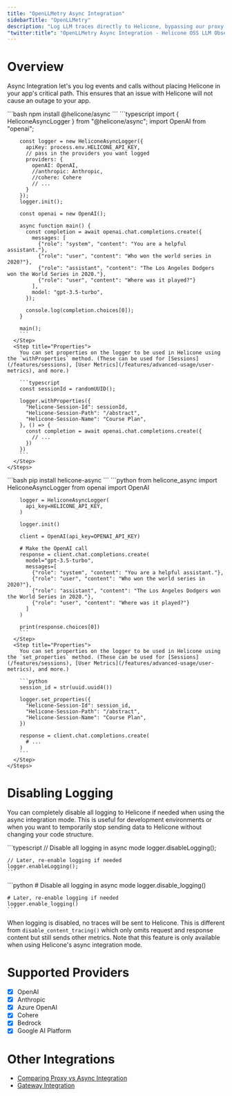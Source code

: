 ```yaml
---
title: "OpenLLMetry Async Integration"
sidebarTitle: "OpenLLMetry"
description: "Log LLM traces directly to Helicone, bypassing our proxy, with OpenLLMetry. Supports OpenAI, Anthropic, Azure OpenAI, Cohere, Bedrock, Google AI Platform, and more."
"twitter:title": "OpenLLMetry Async Integration - Helicone OSS LLM Observability"
---
```


# Overview

Async Integration let's you log events and calls without placing Helicone in your app's critical
path. This ensures that an issue with Helicone will not cause an outage to your app.

<Tabs>
  <Tab title="Node.js">
    <Steps>
      <Step title="Install Helicone Async">
        ```bash
        npm install @helicone/async
        ```
      </Step>
      <Step title="Initialize Logger">
        ```typescript
        import { HeliconeAsyncLogger } from "@helicone/async";
        import OpenAI from "openai";

        const logger = new HeliconeAsyncLogger({
          apiKey: process.env.HELICONE_API_KEY,
          // pass in the providers you want logged
          providers: {
            openAI: OpenAI,
            //anthropic: Anthropic,
            //cohere: Cohere
            // ...
          }
        });
        logger.init();

        const openai = new OpenAI();

        async function main() {
          const completion = await openai.chat.completions.create({
            messages: [
              {"role": "system", "content": "You are a helpful assistant."},
              {"role": "user", "content": "Who won the world series in 2020?"},
              {"role": "assistant", "content": "The Los Angeles Dodgers won the World Series in 2020."},
              {"role": "user", "content": "Where was it played?"}
            ],
            model: "gpt-3.5-turbo",
          });

          console.log(completion.choices[0]);
        }

        main();
        ```
      </Step>
      <Step title="Properties">
        You can set properties on the logger to be used in Helicone using the `withProperties` method. (These can be used for [Sessions](/features/sessions), [User Metrics](/features/advanced-usage/user-metrics), and more.)

        ```typescript
        const sessionId = randomUUID();

        logger.withProperties({
          "Helicone-Session-Id": sessionId,
          "Helicone-Session-Path": "/abstract",
          "Helicone-Session-Name": "Course Plan",
        }, () => {
          const completion = await openai.chat.completions.create({
            // ...
          })
        })
        ```
      </Step>
    </Steps>

  </Tab>
  <Tab title="Python">
    <Steps>
      <Step title="Install Helicone Async">
        ```bash
        pip install helicone-async
        ```
      </Step>
      <Step title="Initialize Logger">
        ```python
        from helicone_async import HeliconeAsyncLogger
        from openai import OpenAI

        logger = HeliconeAsyncLogger(
          api_key=HELICONE_API_KEY,
        )

        logger.init()

        client = OpenAI(api_key=OPENAI_API_KEY)

        # Make the OpenAI call
        response = client.chat.completions.create(
          model="gpt-3.5-turbo",
          messages=[
            {"role": "system", "content": "You are a helpful assistant."},
            {"role": "user", "content": "Who won the world series in 2020?"},
            {"role": "assistant", "content": "The Los Angeles Dodgers won the World Series in 2020."},
            {"role": "user", "content": "Where was it played?"}
          ]
        )

        print(response.choices[0])
        ```
      </Step>
      <Step title="Properties">
        You can set properties on the logger to be used in Helicone using the `set_properties` method. (These can be used for [Sessions](/features/sessions), [User Metrics](/features/advanced-usage/user-metrics), and more.)

        ```python
        session_id = str(uuid.uuid4())

        logger.set_properties({
          "Helicone-Session-Id": session_id,
          "Helicone-Session-Path": "/abstract",
          "Helicone-Session-Name": "Course Plan",
        })

        response = client.chat.completions.create(
          # ...
        )
        ```
      </Step>
    </Steps>

  </Tab>
</Tabs>

# Disabling Logging

You can completely disable all logging to Helicone if needed when using the async integration mode. This is useful for development environments or when you want to temporarily stop sending data to Helicone without changing your code structure.

<Tabs>
  <Tab title="Node.js">
    ```typescript
    // Disable all logging in async mode
    logger.disableLogging();

    // Later, re-enable logging if needed
    logger.enableLogging();
    ```

  </Tab>
  <Tab title="Python">
    ```python
    # Disable all logging in async mode
    logger.disable_logging()

    # Later, re-enable logging if needed
    logger.enable_logging()
    ```

  </Tab>
</Tabs>

When logging is disabled, no traces will be sent to Helicone. This is different from `disable_content_tracing()` which only omits request and response content but still sends other metrics. Note that this feature is only available when using Helicone's async integration mode.

# Supported Providers

- [x] OpenAI
- [x] Anthropic
- [x] Azure OpenAI
- [x] Cohere
- [x] Bedrock
- [x] Google AI Platform

# Other Integrations

- [Comparing Proxy vs Async Integration](/references/proxy-vs-async)
- [Gateway Integration](/getting-started/integration-method/gateway)
